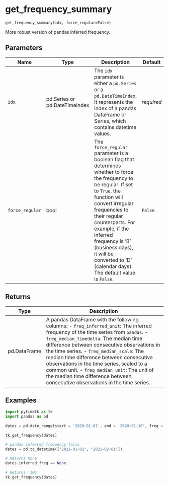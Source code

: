 # get_frequency_summary { #pytimetk.get_frequency_summary }

`get_frequency_summary(idx, force_regular=False)`

More robust version of pandas inferred frequency.
    

## Parameters

| Name            | Type                          | Description                                                                                                                                                                                                                                                                                                                                                  | Default    |
|-----------------|-------------------------------|--------------------------------------------------------------------------------------------------------------------------------------------------------------------------------------------------------------------------------------------------------------------------------------------------------------------------------------------------------------|------------|
| `idx`           | pd.Series or pd.DateTimeIndex | The `idx` parameter is either a `pd.Series` or a `pd.DateTimeIndex`. It  represents the index of a pandas DataFrame or Series, which contains  datetime values.                                                                                                                                                                                              | _required_ |
| `force_regular` | bool                          | The `force_regular` parameter is a boolean flag that determines whether  to force the frequency to be regular. If set to `True`, the function  will convert irregular frequencies to their regular counterparts. For  example, if the inferred frequency is 'B' (business days), it will be  converted to 'D' (calendar days). The default value is `False`. | `False`    |

## Returns

| Type         | Description                                                                                                                                                                                                                                                                                                                                                                                                                                                                                              |
|--------------|----------------------------------------------------------------------------------------------------------------------------------------------------------------------------------------------------------------------------------------------------------------------------------------------------------------------------------------------------------------------------------------------------------------------------------------------------------------------------------------------------------|
| pd.DataFrame | A pandas DataFrame with the following columns: - `freq_inferred_unit`: The inferred frequency of the time series from `pandas`. - `freq_median_timedelta`: The median time difference between consecutive     observations in the time series. - `freq_median_scale`: The median time difference between consecutive     observations in the time series, scaled to a common unit. - `freq_median_unit`: The unit of the median time difference between     consecutive observations in the time series. |

## Examples

```python
import pytimetk as tk
import pandas as pd
    
dates = pd.date_range(start = '2020-01-01', end = '2020-01-10', freq = 'D')
    
tk.get_frequency(dates)
```
    
```python
# pandas inferred frequency fails
dates = pd.to_datetime(["2021-01-01", "2021-02-01"])
    
# Returns None
dates.inferred_freq == None
    
# Returns '1MS'
tk.get_frequency(dates)
    
```